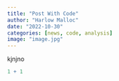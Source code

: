 ```yaml
---
title: "Post With Code"
author: "Harlow Malloc"
date: "2022-10-30"
categories: [news, code, analysis]
image: "image.jpg"
---
```


kjnjno

```r
1 + 1
```
